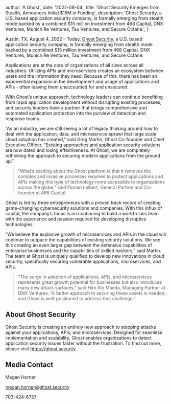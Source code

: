 
  author: 'A Ghost',
  date: '2022-08-04',
  title:
    'Ghost Security Emerges from Stealth, Announces Initial $15M in Funding',
  description:
    'Ghost Security, a U.S. based application security company, is formally emerging from stealth mode backed by a combined $15 million investment from 468 Capital, DNX Ventures, Munich Re Ventures, Tau Ventures, and Secure Octane.',
}


Austin, TX, August 4, 2022 – Today, [Ghost Security](https://ghost.security), a U.S. based application security company, is formally emerging from stealth mode backed by a combined $15 million investment from 468 Capital, DNX Ventures, Munich Re Ventures, Tau Ventures, and Secure Octane.

Applications are at the core of organizations of all sizes across all industries. Utilizing APIs and microservices creates an ecosystem between users and the information they need. Because of this, there has been an exponential expansion in the development and usage of applications and APIs - often leaving them unaccounted for and unsecured.

With Ghost’s unique approach, technology leaders can continue benefiting from rapid application development without disrupting existing processes, and security leaders have a partner that brings comprehensive and automated application protection into the purview of detection and response teams.

“As an industry, we are still seeing a lot of legacy thinking around how to deal with the application, data, and microservice sprawl that large scale cloud adoption has created,” said Greg Martin, Ghost Co-founder and Chief Executive Officer. “Existing approaches and application security solutions are now dated and losing effectiveness. At Ghost, we are completely rethinking the approach to securing modern applications from the ground up.”

> “What’s exciting about the Ghost platform is that it removes the complex and invasive processes required to protect applications and APIs making this type of technology more accessible to organizations across the globe,” said Florian Leibert, General Partner and Co-founder at 468 Capital.

Ghost is led by three entrepreneurs with a proven track record of creating game-changing cybersecurity solutions and companies. With this influx of capital, the company’s focus is on continuing to build a world-class team with the experience and passion required for developing disruptive technologies.

“We believe the explosive growth of microservices and APIs in the cloud will continue to outpace the capabilities of existing security solutions. We see this creating an even larger gap between the defensive capabilities of enterprise businesses and the capabilities of skilled hackers,” said Martin. The team at Ghost is uniquely qualified to develop new innovations in cloud security, specifically securing vulnerable applications, microservices, and APIs.

> “The surge in adoption of applications, APIs, and microservices represents great growth potential for businesses but also introduces many new attack surfaces,” said Hiro Rio Maeda, Managing Partner at DNX Ventures. “A better approach to securing these assets is needed, and Ghost is well-positioned to address that challenge.”

## About Ghost Security

Ghost Security is creating an entirely new approach to stopping attacks against your applications, APIs, and microservices. Designed for seamless implementation and scalability, Ghost enables organizations to detect application security issues faster without the frustration. To find out more, please visit https://ghost.security.

## Media Contact

Megan Horner

megan.horner@ghost.security

703-424-6737
